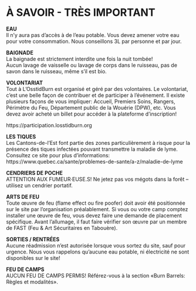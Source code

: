 # À SAVOIR - TRÈS IMPORTANT {-}

**EAU**\
Il n’y aura pas d’accès à de l’eau potable. Vous devez amener votre eau pour votre consommation. Nous conseillons 3L par personne et par jour.  

**BAIGNADE**  \
La baignade est strictement interdite une fois la nuit tombée!  
Aucun lavage de vaisselle ou lavage de corps dans le ruisseau, pas de savon dans le ruisseau, même s’il est bio. 


**VOLONTARIAT** \
Tout à L’OsstidBurn est organisé et géré par des volontaires. Le volontariat, c’est une belle façon de contribuer et de participer à l’événement. Il existe plusieurs façons de vous impliquer: Accueil, Premiers Soins, Rangers, Périmètre du Feu, Département public de la Wouérie (DPW), etc. 
Vous devez avoir acheté un billet pour accéder à la plateforme d’inscription!

https://participation.losstidburn.org


**LES TIQUES** \
Les Cantons-de-l’Est font partie des zones particulièrement à risque pour la présence des tiques infectées pouvant transmettre la maladie de lyme. Consultez ce site pour plus d'informations: https://www.quebec.ca/sante/problemes-de-sante/a-z/maladie-de-lyme 


**CENDRIERS DE POCHE** \
ATTENTION AUX FUMEUR·EUSE.S! Ne jetez pas vos mégots dans la forêt – utilisez un cendrier portatif. 


**ARTS DE FEU** \
Toute œuvre de feu (flame effect ou fire poofer) doit avoir été positionnée sur le site par l’organisation préalablement.  Si vous ou votre camp comptez installer une œuvre de feu, vous devez faire une demande de placement spécifique. Avant l’allumage, il faut faire vérifier son œuvre par un membre de FAST (Feu & Art  Sécuritaires en Tabouère). 


**SORTIES / RENTRÉES** \
Aucune réadmission n’est autorisée lorsque vous sortez du site, sauf pour urgence. Nous vous rappelons qu’aucune eau potable, ni électricité ne sont disponibles sur le site! 


**FEU DE CAMPS** \
AUCUN FEU DE CAMPS PERMIS! Référez-vous à la  section «Burn Barrels: Règles et modalités». 
